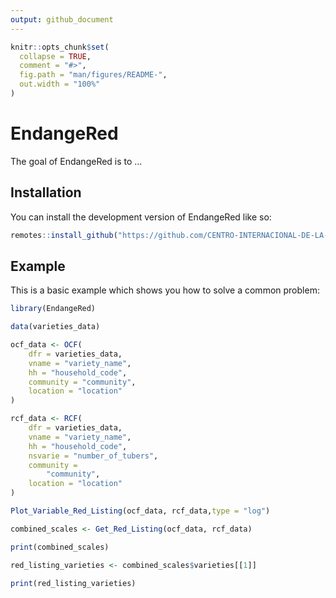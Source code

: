 ```yaml
---
output: github_document
---
```


<!-- README.md is generated from README.Rmd. Please edit that file -->

```r
knitr::opts_chunk$set(
  collapse = TRUE,
  comment = "#>",
  fig.path = "man/figures/README-",
  out.width = "100%"
)
```

# EndangeRed

<!-- badges: start -->
<!-- badges: end -->

The goal of EndangeRed is to ...

## Installation

You can install the development version of EndangeRed like so:

``` r
remotes::install_github("https://github.com/CENTRO-INTERNACIONAL-DE-LA-PAPA/EndangeRed")
```

## Example

This is a basic example which shows you how to solve a common problem:

```r
library(EndangeRed)

data(varieties_data)

ocf_data <- OCF(
    dfr = varieties_data,
    vname = "variety_name",
    hh = "household_code",
    community = "community",
    location = "location"
)

rcf_data <- RCF(
    dfr = varieties_data,
    vname = "variety_name",
    hh = "household_code",
    nsvarie = "number_of_tubers",
    community =
        "community",
    location = "location"
)

Plot_Variable_Red_Listing(ocf_data, rcf_data,type = "log")

```

```r

combined_scales <- Get_Red_Listing(ocf_data, rcf_data)

print(combined_scales)

red_listing_varieties <- combined_scales$varieties[[1]]

print(red_listing_varieties)

```
